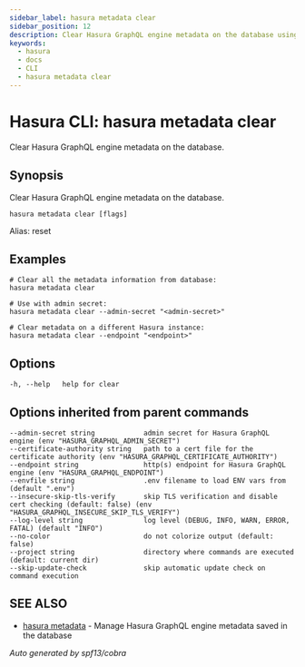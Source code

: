 ```yaml
---
sidebar_label: hasura metadata clear
sidebar_position: 12
description: Clear Hasura GraphQL engine metadata on the database using the Hasura CLI
keywords:
  - hasura
  - docs
  - CLI
  - hasura metadata clear
---
```


# Hasura CLI: hasura metadata clear

Clear Hasura GraphQL engine metadata on the database.

## Synopsis

Clear Hasura GraphQL engine metadata on the database.

```
hasura metadata clear [flags]
```

Alias: reset

## Examples

```
# Clear all the metadata information from database:
hasura metadata clear

# Use with admin secret:
hasura metadata clear --admin-secret "<admin-secret>"

# Clear metadata on a different Hasura instance:
hasura metadata clear --endpoint "<endpoint>"
```

## Options

```
-h, --help   help for clear
```

## Options inherited from parent commands

```
--admin-secret string            admin secret for Hasura GraphQL engine (env "HASURA_GRAPHQL_ADMIN_SECRET")
--certificate-authority string   path to a cert file for the certificate authority (env "HASURA_GRAPHQL_CERTIFICATE_AUTHORITY")
--endpoint string                http(s) endpoint for Hasura GraphQL engine (env "HASURA_GRAPHQL_ENDPOINT")
--envfile string                 .env filename to load ENV vars from (default ".env")
--insecure-skip-tls-verify       skip TLS verification and disable cert checking (default: false) (env "HASURA_GRAPHQL_INSECURE_SKIP_TLS_VERIFY")
--log-level string               log level (DEBUG, INFO, WARN, ERROR, FATAL) (default "INFO")
--no-color                       do not colorize output (default: false)
--project string                 directory where commands are executed (default: current dir)
--skip-update-check              skip automatic update check on command execution
```

## SEE ALSO

- [hasura metadata](/hasura-cli/commands/hasura_metadata.mdx) - Manage Hasura GraphQL engine metadata saved in the database

_Auto generated by spf13/cobra_
